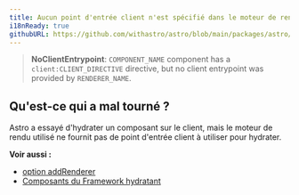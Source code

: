 ```yaml
---
title: Aucun point d'entrée client n'est spécifié dans le moteur de rendu.
i18nReady: true
githubURL: https://github.com/withastro/astro/blob/main/packages/astro/src/core/errors/errors-data.ts
---
```


> **NoClientEntrypoint**: `COMPONENT_NAME` component has a `client:CLIENT_DIRECTIVE` directive, but no client entrypoint was provided by `RENDERER_NAME`.

## Qu'est-ce qui a mal tourné ?
Astro a essayé d'hydrater un composant sur le client, mais le moteur de rendu utilisé ne fournit pas de point d'entrée client à utiliser pour hydrater.

**Voir aussi :**
-  [option addRenderer](/fr/reference/integrations-reference/#option-addrenderer)
-  [Composants du Framework hydratant](/fr/guides/framework-components/#hydratation-des-composants-interactifs)


